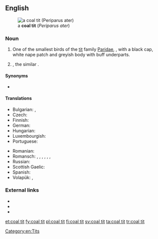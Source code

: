==English==
[[Image:Parus ater 1 (Marek Szczepanek).jpg|thumb|a '''coal tit''' (''Periparus ater'')]]

===Noun===
{{en-noun}}

# One of the smallest birds of the [[tit]] family [[Paridae]], {{taxlink|Periparus ater|species|noshow=1}}, with a black cap, white nape patch and greyish body with buff underparts.
# {{taxlink|Periparus melanolophus|species|noshow=1}}, the similar {{vern|black-crested tit}}.

====Synonyms====
* {{sense|Periparus ater}} {{taxlink|Parus ater|species|noshow=1}}

====Translations====
{{trans-top|coal tit}}
* Bulgarian: {{t|bg|черен синигер|m}}, {{t|bg|боров синигер|m}}
* Czech: {{t|cs|sýkora uhelníček|f}}
* Finnish: {{t+|fi|kuusitiainen}}
* German: {{t|de|Tannenmeise|f}}
* Hungarian: {{t|hu|fenyvescinege}}
* Luxembourgish: {{t|lb|Dännemees|f}}
* Portuguese: {{t|pt|chapim-preto|m}}
{{trans-mid}}
* Romanian: {{t|ro|pițigoi de brădet|m}}
* Romansch: {{qualifier|Rumantsch Grischun}} {{t|rm|maset da guaud|m}}, {{qualifier|Sursilvan}} {{t|rm|maset d'uaul|m}}, {{qualifier|Sutsilvan}} {{t|rm|maset da pegn|m}}, {{qualifier|Surmiran}} {{t|rm|pignouler|m}}, {{qualifier|Surmiran}} {{t|rm|sbrensligna digl gôt|f}}, {{qualifier|Puter}} {{t|rm|tschingallegra da god|f}}, {{qualifier|Vallader}} {{t|rm|parüschla da god|f}}
* Russian: {{t+|ru|моско́вка|f}}
* Scottish Gaelic: {{t|gd|cailleachag a' chinn duibh|f}}
* Spanish: {{t|es|carbonero garrapinos|m}}
* Volapük: {{qualifier|male or female}} {{t+|vo|blägaparud}}, {{qualifier|offspring, young}} {{t|vo|blägaparudül}}
{{trans-bottom}}

===External links===
* {{pedia}}
* {{specieslite|Periparus ater}}
* {{comcatlite|Parus ater}}

[[Category:en:Tits]]

[[et:coal tit]]
[[fy:coal tit]]
[[pl:coal tit]]
[[fi:coal tit]]
[[sv:coal tit]]
[[ta:coal tit]]
[[tr:coal tit]]